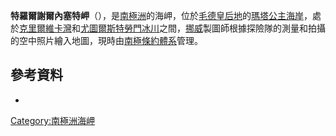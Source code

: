 {{coord|71|25|S|1|0|W|display=title}}

'''特羅爾謝爾內塞特岬'''（{{lang-nn|Trollkjelneset}}），是[[南極洲|南極洲]]的海岬，位於[[毛德皇后地|毛德皇后地]]的[[瑪塔公主海岸|瑪塔公主海岸]]，處於[[克里爾維卡灣|克里爾維卡灣]]和[[尤圖爾斯特勞門冰川|尤圖爾斯特勞門冰川]]之間，[[挪威|挪威]]製圖師根據探險隊的測量和拍攝的空中照片繪入地圖，現時由[[南極條約體系|南極條約體系]]管理。

==參考資料==
*{{usgs-gazetteer}}

{{Antarctica-geo-stub}}
[[Category:南極洲海岬|Category:南極洲海岬]]